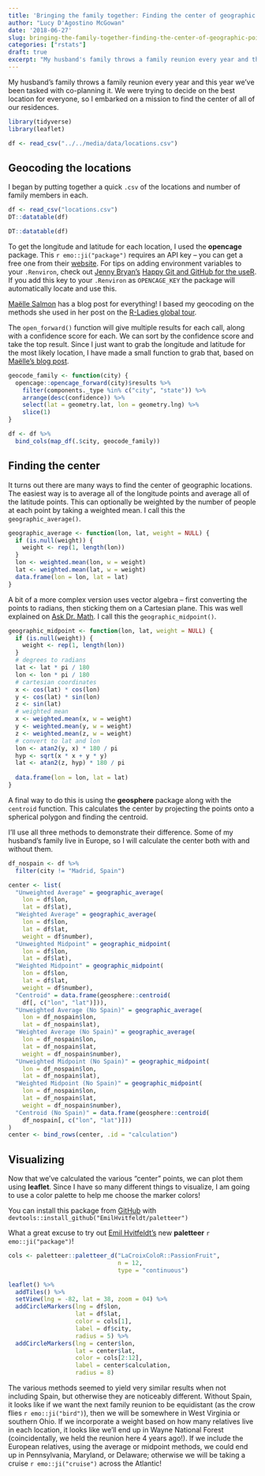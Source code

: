 ```yaml
---
title: 'Bringing the family together: Finding the center of geographic points in R'
author: "Lucy D'Agostino McGowan"
date: '2018-06-27'
slug: bringing-the-family-together-finding-the-center-of-geographic-points-in-r
categories: ["rstats"]
draft: true
excerpt: "My husband's family throws a family reunion every year and this year we've been tasked with co-planning it. We were trying to decide on the best location for everyone, so I embarked on a mission to find the center of all of our residences."
---
```


My husband's family throws a family reunion every year and this year we've been tasked with co-planning it. We were trying to decide on the best location for everyone, so I embarked on a mission to find the center of all of our residences.

```r
library(tidyverse)
library(leaflet)
```

```r
df <- read_csv("../../media/data/locations.csv")
```

## Geocoding the locations

I began by putting together a quick `.csv` of the locations and number of family members in each. 

```r
df <- read_csv("locations.csv")
DT::datatable(df)
```

```r
DT::datatable(df)
```


To get the longitude and latitude for each location, I used the **opencage** package. This `r emo::ji("package")` requires an API key -- you can get a free one from their [website](https://opencagedata.com/api). <span class = "marginnote"> For tips on adding environment variables to your `.Renviron`, check out [Jenny Bryan's](https://twitter.com/JennyBryan) [Happy Git and GitHub for the useR](http://happygitwithr.com/api-tokens.html). </span> If you add this key to your `.Renviron` as `OPENCAGE_KEY` the package will automatically locate and use this. 

::: column-margin
[Maëlle Salmon](https://twitter.com/ma_salmon) has a blog post for everything! I based my geocoding on the methods she used in her post on the [R-Ladies global tour](https://masalmon.eu/2017/10/06/globalrladiestour/).
:::

The `open_forward()` function will give multiple results for each call, along with a confidence score for each. We can sort by the confidence score and take the top result. Since I just want to grab the longitude and latitude for the most likely location, I have made a small function to grab that, based on [Maëlle's blog post](https://masalmon.eu/2017/10/06/globalrladiestour/).

```r
geocode_family <- function(city) {
  opencage::opencage_forward(city)$results %>%
    filter(components._type %in% c("city", "state")) %>%
    arrange(desc(confidence)) %>%
    select(lat = geometry.lat, lon = geometry.lng) %>%
    slice(1)
}
```

```r
df <- df %>%
  bind_cols(map_df(.$city, geocode_family))
```


## Finding the center

It turns out there are many ways to find the center of geographic locations. The easiest way is to average all of the longitude points and average all of the latitude points. This can optionally be weighted by the number of people at each point by taking a weighted mean. I call this the `geographic_average()`.


```r
geographic_average <- function(lon, lat, weight = NULL) {
  if (is.null(weight)) {
    weight <- rep(1, length(lon))
  }
  lon <- weighted.mean(lon, w = weight)
  lat <- weighted.mean(lat, w = weight)
  data.frame(lon = lon, lat = lat)
}
```

A bit of a more complex version uses vector algebra -- first converting the points to radians, then sticking them on a Cartesian plane. This was well explained on [Ask Dr. Math](http://mathforum.org/library/drmath/view/68373.html). I call this the `geographic_midpoint()`.

```r
geographic_midpoint <- function(lon, lat, weight = NULL) {
  if (is.null(weight)) {
    weight <- rep(1, length(lon))
  }
  # degrees to radians
  lat <- lat * pi / 180
  lon <- lon * pi / 180
  # cartesian coordinates
  x <- cos(lat) * cos(lon)
  y <- cos(lat) * sin(lon)
  z <- sin(lat)
  # weighted mean
  x <- weighted.mean(x, w = weight)
  y <- weighted.mean(y, w = weight)
  z <- weighted.mean(z, w = weight)
  # convert to lat and lon
  lon <- atan2(y, x) * 180 / pi
  hyp <- sqrt(x * x + y * y)
  lat <- atan2(z, hyp) * 180 / pi
  
  data.frame(lon = lon, lat = lat)
}
```

A final way to do this is using the **geosphere** package along with the `centroid` function. This calculates the center by projecting the points onto a spherical polygon and finding the centroid.

I'll use all three methods to demonstrate their difference. Some of my husband's family live in Europe, so I will calculate the center both with and without them.

```r
df_nospain <- df %>%
  filter(city != "Madrid, Spain")

center <- list(
  "Unweighted Average" = geographic_average(
    lon = df$lon,
    lat = df$lat),
  "Weighted Average" = geographic_average(
    lon = df$lon,
    lat = df$lat,
    weight = df$number),
  "Unweighted Midpoint" = geographic_midpoint(
    lon = df$lon,
    lat = df$lat),
  "Weighted Midpoint" = geographic_midpoint(
    lon = df$lon, 
    lat = df$lat,
    weight = df$number),
  "Centroid" = data.frame(geosphere::centroid(
    df[, c("lon", "lat")])),
  "Unweighted Average (No Spain)" = geographic_average(
    lon = df_nospain$lon,
    lat = df_nospain$lat),
  "Weighted Average (No Spain)" = geographic_average(
    lon = df_nospain$lon,
    lat = df_nospain$lat,
    weight = df_nospain$number),
  "Unweighted Midpoint (No Spain)" = geographic_midpoint(
    lon = df_nospain$lon, 
    lat = df_nospain$lat),
  "Weighted Midpoint (No Spain)" = geographic_midpoint(
    lon = df_nospain$lon,
    lat = df_nospain$lat,
    weight = df_nospain$number),
  "Centroid (No Spain)" = data.frame(geosphere::centroid(
    df_nospain[, c("lon", "lat")]))
)
center <- bind_rows(center, .id = "calculation")
```

## Visualizing 

Now that we've calculated the various "center" points, we can plot them using **leaflet**. Since I have so many different things to visualize, I am going to use a color palette to help me choose the marker colors! 

::: column-note
You can install this package from [GitHub](https://github.com/EmilHvitfeldt/paletteer) with `devtools::install_github("EmilHvitfeldt/paletteer")`
:::

What a great excuse to try out [Emil Hvitfeldt's](https://twitter.com/Emil_Hvitfeldt) new **paletteer** `r emo::ji("package")`!

```r
cols <- paletteer::paletteer_d("LaCroixColoR::PassionFruit", 
                               n = 12, 
                               type = "continuous")
```

```r
leaflet() %>%
  addTiles() %>%  
  setView(lng = -82, lat = 38, zoom = 04) %>%
  addCircleMarkers(lng = df$lon,
                   lat = df$lat,
                   color = cols[1],
                   label = df$city,
                   radius = 5) %>%
  addCircleMarkers(lng = center$lon,
                   lat = center$lat,
                   color = cols[2:12],
                   label = center$calculation,
                   radius = 8)
```

The various methods seemed to yield very similar results when not including Spain, but otherwise they are noticeably different. Without Spain, it looks like if we want the next family reunion to be equidistant (as the crow flies `r emo::ji("bird")`), then we will be somewhere in West Virginia or southern Ohio. If we incorporate a weight based on how many relatives live in each location, it looks like we'll end up in Wayne National Forest (coincidentally, we held the reunion here 4 years ago!). If we include the European relatives, using the average or midpoint methods, we could end up in Pennsylvania, Maryland, or Delaware; otherwise we will be taking a cruise `r emo::ji("cruise")` across the Atlantic!
